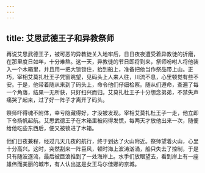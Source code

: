```yaml
---
---
---
```

title: 艾思武德王子和异教祭师
---



再说艾思武德王子，被可恶的异教徒关入地牢后，日日夜夜遭受着异教徒的折磨，在那里度日如年，十分难熬。这一天，异教徒的节日即将到来，祭师吩咐人将他装入一个木箱里，并且用一把大锁锁住，抬到船上，准备把他当作祭品带上山。正巧，宰相艾莫扎杜王子凭窗眺望，见码头上人来人往，川流不息，心里顿觉有些不安。于是，他带着随从来到了码头上，命令他们仔细检察。随从们遵命，查遍了每一个角落，结果一无所获，只好扫兴而归。艾莫扎杜王子十分想念弟弟，不禁失声痛哭了起来，过了好一阵子才离开了码头。

祭师吓得魂不附体，幸亏隐藏得好，才没被发现。宰相艾莫扎杜王子一走，他立即下令扬帆起航。艾思武德王子在木箱里被闷得发慌，每两天才放他出来一次，随便给他吃些东西后，便又被锁进了木箱。

他们日夜兼程，经过几天几夜的航行，终于到达了火山附近。祭师望着火山，心里十分高兴。这时，突然刮来一阵巨风，顿时海上波涛汹涌，船只失去了控制，于是只有随波逐流，最后被巨浪推到了一处海岸上。水手们放眼望去，看到岸上有一座雄伟而美丽的城市，有人认出这是女王马尔佳娜的京城。